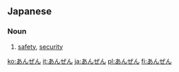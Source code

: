 ==Japanese==

===Noun===
{{ja-noun|h|rom=anzen}}

# {{ja-def|安全}} [[safety]], [[security]]

[[ko:あんぜん]]
[[it:あんぜん]]
[[ja:あんぜん]]
[[pl:あんぜん]]
[[fi:あんぜん]]